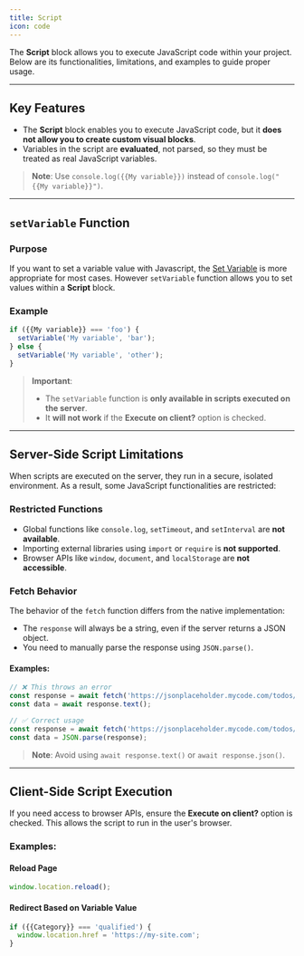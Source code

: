 ```yaml
---
title: Script
icon: code
---
```


The **Script** block allows you to execute JavaScript code within your project. Below are its functionalities, limitations, and examples to guide proper usage.

---

## Key Features

- The **Script** block enables you to execute JavaScript code, but it **does not allow you to create custom visual blocks**.
- Variables in the script are **evaluated**, not parsed, so they must be treated as real JavaScript variables.

> **Note**: Use `console.log({{My variable}})` instead of `console.log("{{My variable}}")`.

---

## `setVariable` Function

### Purpose
If you want to set a variable value with Javascript, the [Set Variable](/help/editor/blocks/logic/set-variable) is more appropriate for most cases. However `setVariable` function allows you to set values within a **Script** block.

### Example
```javascript
if ({{My variable}} === 'foo') {
  setVariable('My variable', 'bar');
} else {
  setVariable('My variable', 'other');
}
```

> **Important**: 
> - The `setVariable` function is **only available in scripts executed on the server**.
> - It **will not work** if the **Execute on client?** option is checked.

---

## Server-Side Script Limitations

When scripts are executed on the server, they run in a secure, isolated environment. As a result, some JavaScript functionalities are restricted:

### Restricted Functions
- Global functions like `console.log`, `setTimeout`, and `setInterval` are **not available**.
- Importing external libraries using `import` or `require` is **not supported**.
- Browser APIs like `window`, `document`, and `localStorage` are **not accessible**.

### Fetch Behavior
The behavior of the `fetch` function differs from the native implementation:
- The `response` will always be a string, even if the server returns a JSON object.
- You need to manually parse the response using `JSON.parse()`.

#### Examples:
```javascript
// ❌ This throws an error
const response = await fetch('https://jsonplaceholder.mycode.com/todos/1');
const data = await response.text();

// ✅ Correct usage
const response = await fetch('https://jsonplaceholder.mycode.com/todos/1');
const data = JSON.parse(response);
```

> **Note**: Avoid using `await response.text()` or `await response.json()`.

---

## Client-Side Script Execution

If you need access to browser APIs, ensure the **Execute on client?** option is checked. This allows the script to run in the user's browser.

### Examples:
#### Reload Page
```javascript
window.location.reload();
```

#### Redirect Based on Variable Value
```javascript
if ({{Category}} === 'qualified') {
  window.location.href = 'https://my-site.com';
}
```
